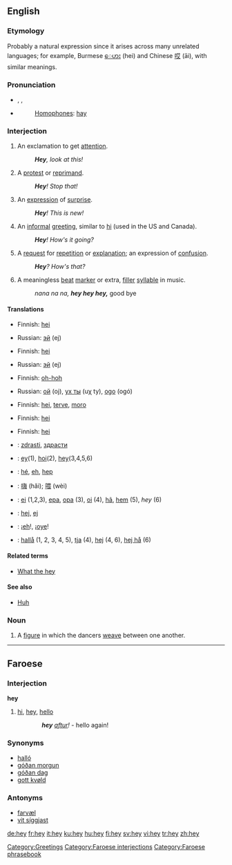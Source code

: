 ==English==

{{wikipedia}}

===Etymology===
Probably a natural expression since it arises across many unrelated languages; for example, Burmese [[ေဟး]] (hei) and Chinese [[哎]] (āi), with similar meanings.

===Pronunciation===
*{{enPR|hā}}, {{IPA|/heɪ/}}, {{SAMPA|/heI/}}
*{{audio|en-us-hey.ogg|Audio (US)}}
*:[[Homophones]]: [[hay]]
*:{{rhymes|eɪ}}

===Interjection===
{{en-intj}}

# An exclamation to get [[attention]].
#: '''''Hey''', look at this!''
# A [[protest]] or [[reprimand]].
#: '''''Hey'''! Stop that!''
# An [[expression]] of [[surprise]].
#: '''''Hey'''! This is new!''
# An [[informal]] [[greeting]], similar to [[hi]] (used in the US and Canada).
#: '''''Hey'''! How's it going?''
# A [[request]] for [[repetition]] or [[explanation]]; an expression of [[confusion]].
#: '''''Hey'''?  How's that?''
# A meaningless [[beat]] [[marker]] or extra, [[filler]] [[syllable]] in music.
#: ''nana na na, '''hey hey hey,''''' good bye

====Translations====
{{trans-top|exclamation to get attention}}
*Finnish: [[hei]]
{{trans-mid}}
*Russian: [[эй]] (ej)
{{trans-bottom}}

{{trans-top|protest or reprimand}}
*Finnish: [[hei]]
{{trans-mid}}
*Russian: [[эй]] (ej)
{{trans-bottom}}

{{trans-top|expression of surprise}}
*Finnish: [[oh-hoh]]
{{trans-mid}}
*Russian: [[ой]] (oj), [[ух ты]] (uχ ty), [[ogo]] (ogó)
{{trans-bottom}}

{{trans-top|informal greeting}}
*Finnish: [[hei]], [[terve]], [[moro]]
{{trans-mid}}
{{trans-bottom}}

{{trans-top|request for repetition or explanation}}
*Finnish: [[hei]]
{{trans-mid}}
{{trans-bottom}}

{{trans-top|meaningless beat marker, filler syllable}}
*Finnish: [[hei]]
{{trans-mid}}
{{trans-bottom}}

{{checktrans-top}}
*{{ttbc|Bulgarian}}: [[zdrasti]], [[здрасти]]
*{{ttbc|Dutch}}: [[ey]](1), [[hoi]](2), [[hey]](3,4,5,6)
*{{ttbc|French}}: [[hé]], [[eh]], [[hep]]
{{checktrans-mid}}
*{{ttbc|Mandarin Chinese}}: [[嗨]] (hǎi); [[喂]] (wèi)
*{{ttbc|Portuguese}}: [[ei]] (1,2,3), [[epa]], [[opa]] (3), [[oi]] (4), [[hã]], [[hem]] (5), ''hey'' (6)
*{{ttbc|Slovene}}: [[hej]], [[ej]]
*{{ttbc|Spanish}}: ¡[[eh]]!, ¡[[oye]]!
*{{ttbc|Swedish}}: [[hallå]] (1, 2, 3, 4, 5), [[tja]] (4), [[hej]] (4, 6), [[hej hå]] (6)
{{checktrans-bottom}}

====Related terms====
*[[What the hey]]

====See also====
*[[huh|Huh]]

===Noun===
{{en-noun|-}}

# {{context|country dancing}} A [[figure]] in which the dancers [[weave]] between one another.

[[Category:Greetings]]

----

==Faroese==

===Interjection===
'''hey'''

# [[hi]], [[hey]], [[hello]]
::'''''hey''' [[aftur]]!'' - hello again!

===Synonyms===
*[[halló]]
*[[góðan morgun]]
*[[góðan dag]]
*[[gott kvøld]]

===Antonyms===
*[[farvæl]]
*[[vit síggjast]]

[[Category:Faroese interjections]]
[[Category:Faroese phrasebook]]

[[de:hey]]
[[fr:hey]]
[[it:hey]]
[[ku:hey]]
[[hu:hey]]
[[fi:hey]]
[[sv:hey]]
[[vi:hey]]
[[tr:hey]]
[[zh:hey]]